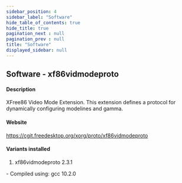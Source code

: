 ```yaml
---
sidebar_position: 4
sidebar_label: "Software"
hide_table_of_contents: true
hide_title: true
pagination_next : null
pagination_prev : null
title: "Software"
displayed_sidebar: null
---
```


## Software - xf86vidmodeproto


#### Description
XFree86 Video Mode Extension. This extension defines a protocol for dynamically configuring modelines and gamma.

#### Website
https://cgit.freedesktop.org/xorg/proto/xf86vidmodeproto

#### Variants installed
1. xf86vidmodeproto 2.3.1
<div class="ul-circle">
    - Compiled using: gcc 10.2.0
</div>

